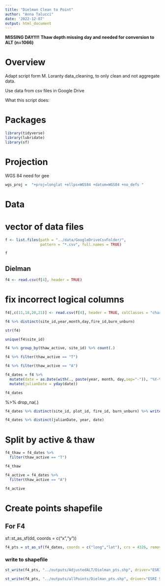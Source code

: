 ```yaml
---
title: "Dielman Clean to Point"
author: "Anna Talucci"
date: '2022-12-07'
output: html_document
---
```


**MISSING DAY!!!!** **Thaw depth missing day and needed for conversion to ALT (n=1066)**

# Overview

Adapt script form M. Loranty data_cleaning, to only clean and not aggregate data. 

Use data from csv files in Google Drive

What this script does:


# Packages

```r
library(tidyverse)
library(lubridate)
library(sf)
```
# Projection

WGS 84 need for gee
```r
wgs_proj =  "+proj=longlat +ellps=WGS84 +datum=WGS84 +no_defs "
```

# Data

# vector of data files
```r
f <- list.files(path = "../data/GoogleDriveCsvFolder/",
                pattern = "*.csv", full.names = TRUE)
```

```r
f
```




## Dielman
```r
f4 <- read.csv(f[4], header = TRUE)
```
# fix incorrect logical columns
```r
f4[,c(11,18,20,21)] <- read.csv(f[4], header = TRUE, colClasses = "character")[,c(11,18,20,21)]
```

```r
f4 %>% distinct(site_id,year,month,day,fire_id,burn_unburn)
```

```r
str(f4)
```

```r
unique(f4$site_id)
```

```r
f4 %>% group_by(thaw_active, site_id) %>% count(.)
```

```r
f4 %>% filter(thaw_active == "T")
```
```r
f4 %>% filter(thaw_active == "A")
```
```r
f4_dates = f4 %>%
  mutate(date = as.Date(with(., paste(year, month, day,sep="-")), "%Y-%m-%d")) %>%
  mutate(julianDate = yday(date)) 

f4_dates
```
%>%
  drop_na(.)

```r
f4_dates %>% distinct(site_id, plot_id, fire_id, burn_unburn) %>% write.csv(., '../outputs/pairs/dielman.csv')
```

```r
f4_dates %>% distinct(julianDate, year, date)
```

# Split by active & thaw
```r
f4_thaw = f4_dates %>% 
  filter(thaw_active == "T") 

f4_thaw

f4_active = f4_dates %>% 
  filter(thaw_active == "A") 

f4_active
```
# Create points shapefile

## For F4
sf::st_as_sf(dd, coords = c("x","y"))
```r
f4_pts = st_as_sf(f4_dates, coords = c("long","lat"), crs = 4326, remove = FALSE)
```



### write to shapefile
```r
st_write(f4_pts, "../outputs/AdjustedALT/Dielman_pts.shp", driver="ESRI Shapefile")
```
```r
st_write(f4_pts, "../outputs/allPoints/Dielman_pts.shp", driver="ESRI Shapefile")
```
